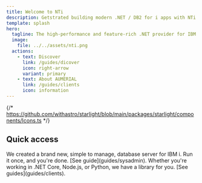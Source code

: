 ```yaml
---
title: Welcome to NTi
description: Getstrated building modern .NET / DB2 for i apps with NTi
template: splash
hero:
  tagline: The high-performance and feature-rich .NET provider for IBM i. 
  image:
    file: ../../assets/nti.png
  actions:
    - text: Discover
      link: /guides/dicover
      icon: right-arrow
      variant: primary
    - text: About AUMERIAL
      link: /guides/clients
      icon: information
---
```


{/* https://github.com/withastro/starlight/blob/main/packages/starlight/components/Icons.ts */}


## Quick access

<CardGrid>
	<Card title="Initial setup" icon="add-document">
		We created a brand new, simple to manage, database server for IBM i. Run it once, and you're done. [See guide](guides/sysadmin).
	</Card>
	<Card title="Start building modern applications" icon="pencil">
		Whether you're working in .NET Core, Node.js, or Python, we have a library for you. [See guides](guides/clients).
	</Card>
</CardGrid>
